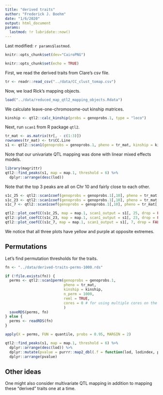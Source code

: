 ```yaml
---
title: "derived traits"
author: "Frederick J. Boehm"
date: "1/6/2020"
output: html_document
params: 
  lastmod: !r lubridate::now()
---
```


Last modified: `r params$lastmod`.


```r
knitr::opts_chunk$set(dev="CairoPNG")
```


```r
knitr::opts_chunk$set(echo = TRUE)
```

First, we read the derived traits from Clare's csv file.

```r
tr <- readr::read_csv("../data/CC_clust_tomap.csv")
```


Now, we load Rick's mapping objects. 

```r
load("../data/reduced_map_qtl2_mapping_objects.Rdata")
```

We calculate leave-one-chromosome-out kinship matrices.

```r
kinship <- qtl2::calc_kinship(probs = genoprobs.1, type = "loco")
```



Next, run `scan1` from R package `qtl2`. 

```r
tr_mat <- as.matrix(tr[, - c(1:3)])
rownames(tr_mat) <- tr$CC.Line
s1 <- qtl2::scan1(genoprobs = genoprobs.1, pheno = tr_mat, kinship = kinship, reml = TRUE)
```

Note that our univariate QTL mapping was done with linear mixed effects models.

```r
library(magrittr)
qtl2::find_peaks(s1, map = map.1, threshold = 6) %>%
  dplyr::arrange(desc(lod))
```

Note that the top 3 peaks are all on Chr 10 and fairly close to each other.


```r
s1c_25 <- qtl2::scan1coef(genoprobs = genoprobs.1[,10], pheno = tr_mat[, 25], kinship = kinship$`10`, reml = TRUE)
s1c_23 <- qtl2::scan1coef(genoprobs = genoprobs.1[,10], pheno = tr_mat[, 23], kinship = kinship$`10`, reml = TRUE)
s1c_7 <- qtl2::scan1coef(genoprobs = genoprobs.1[,10], pheno = tr_mat[, 7], kinship = kinship$`10`, reml = TRUE)
```

```r
qtl2::plot_coefCC(s1c_25, map = map.1, scan1_output = s1[, 25, drop = FALSE])
qtl2::plot_coefCC(s1c_23, map = map.1, scan1_output = s1[, 23, drop = FALSE])
qtl2::plot_coefCC(s1c_7, map = map.1, scan1_output = s1[, 7, drop = FALSE])
```

We notice that all three plots have yellow and purple at opposite extremes.


## Permutations

Let's find permutation thresholds for the traits.

```r
fn <- "../data/derived-traits-perms-1000.rds"

if (!file.exists(fn)) {
  perms <- qtl2::scan1perm(genoprobs = genoprobs.1, 
                           pheno = tr_mat, 
                           kinship = kinship, 
                           n_perm = 1000, 
                           reml = TRUE, 
                           cores = 0 # for using multiple cores on the ghpcc cluster
                           )
  saveRDS(perms, fn)
} else {
  perms <- readRDS(fn)
}

```

```r
apply(X = perms, FUN = quantile, probs = 0.95, MARGIN = 2)
```

```r
qtl2::find_peaks(s1, map = map.1, threshold = 6) %>%
  dplyr::arrange(desc(lod)) %>%
  dplyr::mutate(pvalue = purrr::map2_dbl(.f = function(lod, lodindex, perms){qtl2effects::calc_pvalue(observed_lod = lod, maxlods = perms[ , lodindex])}, .x = lod, .y = lodindex, perms = perms)) %>%
  dplyr::arrange(pvalue)
```





## Other ideas

One might also consider multivariate QTL mapping in addition to mapping these "derived" traits one at a time.
